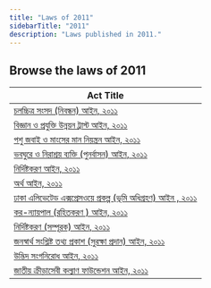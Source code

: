 ```yaml
---
title: "Laws of 2011"
sidebarTitle: "2011"
description: "Laws published in 2011."
---
```


## Browse the laws of 2011

| Act Title |
|-----------|
| [চলচ্চিত্র সংসদ (নিবন্ধন) আইন, ২০১১](/laws/act-1081) |
| [বিজ্ঞান ও প্রযুক্তি উন্নয়ন ট্রাস্ট আইন, ২০১১](/laws/act-1080) |
| [পশু জবাই ও মাংসের মান নিয়ন্ত্রন আইন, ২০১১](/laws/act-1079) |
| [ভবঘুরে ও নিরাশ্রয় ব্যক্তি (পুনর্বাসন) আইন, ২০১১](/laws/act-1078) |
| [নির্দিষ্টকরণ আইন, ২০১১](/laws/act-1077) |
| [অর্থ আইন, ২০১১](/laws/act-1076) |
| [ঢাকা এলিভেটেড এক্সপ্রেসওয়ে প্রকল্প (ভূমি অধিগ্রহণ) আইন , ২০১১](/laws/act-1075) |
| [কর-ন্যায়পাল (রহিতকরণ ) আইন, ২০১১](/laws/act-1074) |
| [নির্দিষ্টকরণ (সম্পূরক) আইন, ২০১১](/laws/act-1073) |
| [জনস্বার্থ সংশ্লিষ্ট তথ্য প্রকাশ (সুরক্ষা প্রদান) আইন, ২০১১](/laws/act-1072) |
| [উদ্ভিদ সংগনিরোধ আইন, ২০১১](/laws/act-1070) |
| [জাতীয় ক্রীড়াসেবী কল্যাণ ফাউন্ডেশন আইন, ২০১১](/laws/act-1068) |

